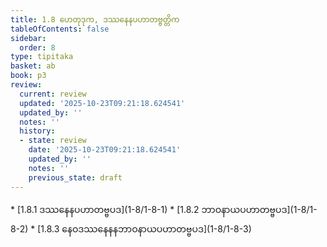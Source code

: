 ```yaml
---
title: 1.8 ဟေတုဒုက, ဒဿနေနပဟာတဗ္ဗတ္တိက
tableOfContents: false
sidebar:
  order: 8
type: tipitaka
basket: ab
book: p3
review:
  current: review
  updated: '2025-10-23T09:21:18.624541'
  updated_by: ''
  notes: ''
  history:
  - state: review
    date: '2025-10-23T09:21:18.624541'
    updated_by: ''
    notes: ''
    previous_state: draft
---
```



<ReviewStatus review={frontmatter.review} showDetails={true} />

<HypothesisAnnotation frontmatter={frontmatter} />

<DynamicBreadcrumb />



<TableOfContents book="p3" section="1.8">
* [1.8.1 ဒဿနေနပဟာတဗ္ဗပဒ](1-8/1-8-1)
* [1.8.2 ဘာဝနာယပဟာတဗ္ဗပဒ](1-8/1-8-2)
* [1.8.3 နေဝဒဿနေနနဘာဝနာယပဟာတဗ္ဗပဒ](1-8/1-8-3)
</TableOfContents>